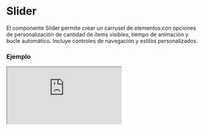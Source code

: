 # Slider

El componente Slider permite crear un carrusel de elementos con opciones de personalización de cantidad de ítems visibles, tiempo de animación y bucle automático. Incluye controles de navegación y estilos personalizados.


### Ejemplo

<Iframe minHeightIframe="30dvh" src="https://fenextjs-component-storybook.vercel.app/iframe.html?args=&id=slider-slider--index&viewMode=story" />

### Importación

Para importar el componente Slider, se puede hacer desde fenextjs

```tsx copy
import { Slider } from "fenextjs";
```

### Parámetros

| Parámetro | Tipo | Requerido | Default | Descripcion |
| --------- | ---- | --------- | ------- | ----------- |
| className | string | no | '' | Clase CSS para personalizar el contenedor principal del componente Slider. |
| classNameContent | string | no | '' | Clase CSS para personalizar el contenedor de contenido del slider. |
| classNameItem | string | no | '' | Clase CSS para personalizar cada ítem dentro del slider. |
| classNameDogs | string | no | '' | Clase CSS para personalizar el contenedor de elementos de slider. |
| classNameDog | string | no | '' | Clase CSS para personalizar un elemento individual dentro del contenedor de slider. |
| classNameArrows | string | no | '' | Clase CSS para personalizar las flechas de navegación del slider. |
| classNameArrowPre | string | no | '' | Clase CSS para personalizar la flecha de navegación anterior. |
| classNameArrowNext | string | no | '' | Clase CSS para personalizar la flecha de navegación siguiente. |
| items | ReactNode[] | no | [] | Arreglo de elementos que se mostrarán dentro del slider. |
| nItemsDesktop | number | no | 3 | Número de elementos visibles en pantallas de escritorio. |
| nItemsTable | number | no | 2 | Número de elementos visibles en pantallas de tabletas. |
| nItemsPhone | number | no | 1 | Número de elementos visibles en pantallas de teléfonos. |
| timeDelay | number | no | 4000 | Tiempo de espera en milisegundos antes de avanzar automáticamente al siguiente ítem. |
| timeAnimation | number | no | 500 | Duración de la animación en milisegundos para mover el slider. |
| loop | boolean | no | true | Determina si el slider se reproduce en bucle o se detiene al final. |
| separationItems | number | no | 16 | Espacio de separación en píxeles entre cada ítem del slider. |

### Storybook

Para ver el storybook del componente lo puede hacer con este [link](https://fenextjs-component-storybook.vercel.app/?path=/story/slider-slider--index)

### Usos

- Uso básico del Slider

```tsx copy
<Slider items={[<Item1 />, <Item2 />, <Item3 />]} />
```

- Slider con 4 ítems en escritorio y 2 en tablet

```tsx copy
<Slider nItemsDesktop={4} nItemsTable={2} />
```

- Slider con animación de 1 segundo y sin bucle

```tsx copy
<Slider timeAnimation={1000} loop={false} />
```

- Slider con espacio de separación de 32px entre ítems

```tsx copy
<Slider separationItems={32} />
```


